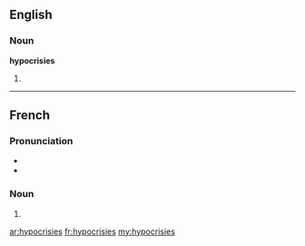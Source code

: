 ==English==

===Noun===
'''hypocrisies'''

# {{plural of|[[hypocrisy]]}}

----

==French==

===Pronunciation===
* {{IPA|/i.pɔ.kʁi.zi/|lang=fr}}
* {{homophones|hypocrisie}}

===Noun===
{{infl|fr|plural}} {{f|p}}

# {{plural of|hypocrisie|lang=French}}

[[ar:hypocrisies]]
[[fr:hypocrisies]]
[[my:hypocrisies]]